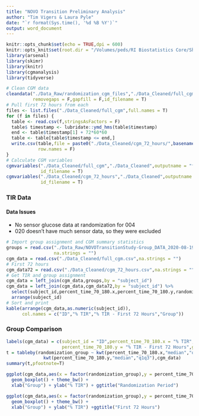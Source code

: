 ```yaml
---
title: "NOVO Transition Preliminary Analysis"
author: "Tim Vigers & Laura Pyle"
date: "`r format(Sys.time(), '%d %B %Y')`"
output: word_document
---
```


```r
knitr::opts_chunk$set(echo = TRUE,dpi = 600)
knitr::opts_knit$set(root.dir = "/Volumes/peds/RI Biostatistics Core/Shared/Shared Projects/Laura/BDC/Projects/Viral Shah/NOVO Transition")
library(arsenal)
library(skimr)
library(knitr)
library(cgmanalysis)
library(tidyverse)
```

```r
# Clean CGM data
cleandata("./Data_Raw/randomization_cgm_files","./Data_Cleaned/full_cgm",
          removegaps = F,gapfill = F,id_filename = T)
# Pull first 72 hours from each
files <- list.files("./Data_Cleaned/full_cgm",full.names = T)
for (f in files) {
  table <- read.csv(f,stringsAsFactors = F)
  table$ timestamp <- lubridate::ymd_hms(table$timestamp)
  end <- table$timestamp[1] + 72*60*60
  table <- table[table$timestamp <= end,]
  write.csv(table,file = paste0("./Data_Cleaned/cgm_72_hours/",basename(f)),
            row.names = F)
}
# Calculate CGM variables
cgmvariables("./Data_Cleaned/full_cgm","./Data_Cleaned",outputname = "full_cgm",
             id_filename = T)
cgmvariables("./Data_Cleaned/cgm_72_hours","./Data_Cleaned",outputname = "cgm_72_hours",
             id_filename = T)
```

### TIR Data
  
#### Data Issues

- No sensor glucose data at randomization for 004
- 020 doesn't have much sensor data, so they were excluded


```r
# Import group assignment and CGM summary statistics
groups = read.csv("./Data_Raw/NOVOTransitionStudy-Group_DATA_2020-08-19_1216.csv",
                  na.strings = "")
cgm_data = read.csv("./Data_Cleaned/full_cgm.csv",na.strings = "")
# First 72 hours
cgm_data72 = read.csv("./Data_Cleaned/cgm_72_hours.csv",na.strings = "")
# Get TIR and group assignment
cgm_data = left_join(cgm_data,groups,by = "subject_id")
cgm_data = left_join(cgm_data,cgm_data72,by = "subject_id") %>%
  select(subject_id,percent_time_70_180.x,percent_time_70_180.y,randomization_group) %>%
  arrange(subject_id)
# Sort and print
kable(arrange(cgm_data,as.numeric(subject_id)),
      col.names = c("ID","% TIR","% TIR - First 72 Hours","Group"))
```

### Group Comparison

```r
labels(cgm_data) = c(subject_id = "ID",percent_time_70_180.x = "% TIR",
                     percent_time_70_180.y = "% TIR - First 72 Hours",group = "Group")
t = tableby(randomization_group ~ kwt(percent_time_70_180.x,"median","q1q3") + 
              kwt(percent_time_70_180.y,"median","q1q3"),cgm_data)
summary(t,pfootnote=T)

ggplot(cgm_data,aes(x = factor(randomization_group),y = percent_time_70_180.x)) + 
  geom_boxplot() + theme_bw() +
  xlab("Group") + ylab("% TIR") + ggtitle("Randomization Period")

ggplot(cgm_data,aes(x = factor(randomization_group),y = percent_time_70_180.y)) + 
  geom_boxplot() + theme_bw() +
  xlab("Group") + ylab("% TIR") +ggtitle("First 72 Hours")
```
